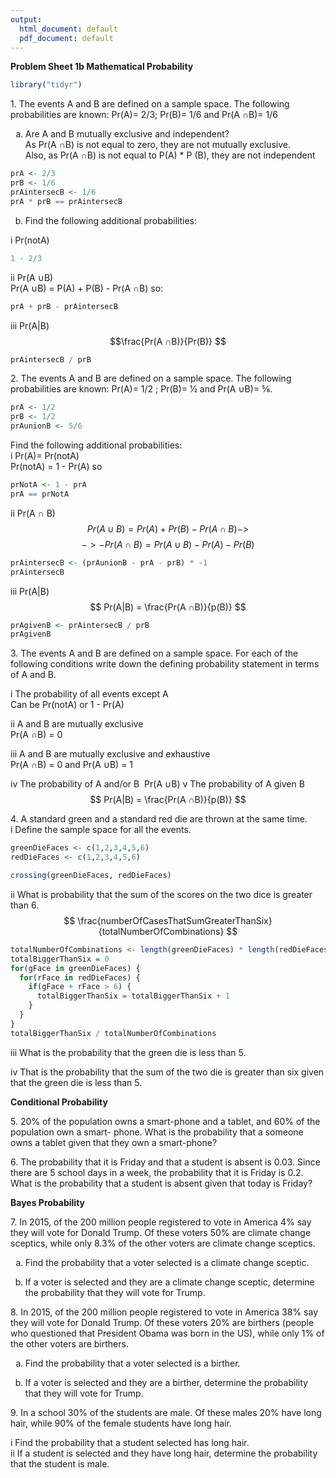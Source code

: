 ```yaml
---
output:
  html_document: default
  pdf_document: default
---
```

**Problem Sheet 1b
Mathematical Probability**
```r
library("tidyr")
```
1\. The events A and B are defined on a sample space. The following probabilities are known: Pr(A)=
2/3; Pr(B)= 1/6 and Pr(A ∩B)= 1/6

a) Are A and B mutually exclusive and independent?  
As Pr(A ∩B) is not equal to zero, they are not mutually exclusive.  
Also, as Pr(A ∩B) is not equal to P(A) * P (B), they are not independent
```r
prA <- 2/3
prB <- 1/6
prAintersecB <- 1/6
prA * prB == prAintersecB
```
b) Find the following additional probabilities:
  
i Pr(notA)  
```r
1 - 2/3
```

ii Pr(A ∪B)    
Pr(A ∪B) = P(A) + P(B) - Pr(A ∩B) so:
```r
prA + prB - prAintersecB
```


iii Pr(A\|B)  
$$\frac{Pr(A ∩B)}{Pr(B)} $$
```r
prAintersecB / prB
```
      
2\. The events A and B are defined on a sample space. The following probabilities are known: Pr(A)=
1/2 ; Pr(B)= 1⁄2 and Pr(A ∪B)= 5⁄6.
```r
prA <- 1/2
prB <- 1/2
prAunionB <- 5/6
```
Find the following additional probabilities:  
i Pr(A)= Pr(notA)  
Pr(notA) = 1 - Pr(A) so
```r
prNotA <- 1 - prA 
prA == prNotA
```

ii Pr(A ∩ B)  
$$Pr(A ∪B) = Pr(A) + Pr(B) - Pr(A ∩B) -> $$
$$ -> - Pr(A ∩B) = Pr(A ∪B) - Pr(A) - Pr(B) $$
```r
prAintersecB <- (prAunionB - prA - prB) * -1
prAintersecB
```
iii Pr(A\|B)
$$ Pr(A|B) =  \frac{Pr(A ∩B)}{p(B)} $$
```r
prAgivenB <- prAintersecB / prB
prAgivenB
```  
  
3\. The events A and B are defined on a sample space. For each of the following conditions write down the defining probability statement in terms of A and B.

i The probability of all events except A  
Can be Pr(notA) or 1 - Pr(A)  

ii A and B are mutually exclusive  
Pr(A ∩B) = 0  

iii A and B are mutually exclusive and exhaustive  
Pr(A ∩B) = 0 and Pr(A ∪B) = 1  

iv The probability of A and/or B\  
Pr(A ∪B)
v The probability of A given B  
$$ Pr(A|B) =  \frac{Pr(A ∩B)}{p(B)} $$  



4\. A standard green and a standard red die are thrown at the same time.  
i Define the sample space for all the events.  

```r
greenDieFaces <- c(1,2,3,4,5,6)
redDieFaces <- c(1,2,3,4,5,6)

crossing(greenDieFaces, redDieFaces)
```

ii What is probability that the sum of the scores on the two dice is greater than 6.  
$$ \frac{numberOfCasesThatSumGreaterThanSix}{totalNumberOfCombinations} $$
```r
totalNumberOfCombinations <- length(greenDieFaces) * length(redDieFaces)
totalBiggerThanSix = 0
for(gFace in greenDieFaces) {
  for(rFace in redDieFaces) {
    if(gFace + rFace > 6) {
      totalBiggerThanSix = totalBiggerThanSix + 1 
    }
  }
}
totalBiggerThanSix / totalNumberOfCombinations
```
iii What is the probability that the green die is less than 5.

iv That is the probability that the sum of the two die is greater than six given that the green die is
less than 5.

**Conditional Probability**

5\. 20% of the population owns a smart-phone and a tablet, and 60% of the population own a smart-
phone. What is the probability that a someone owns a tablet given that they own a smart-phone?

6\. The probability that it is Friday and that a student is absent is 0.03. Since there are 5 school days in
a week, the probability that it is Friday is 0.2. What is the probability that a student is absent given
that today is Friday?

**Bayes Probability**

7\. In 2015, of the 200 million people registered to vote in America 4% say they will vote for Donald
Trump. Of these voters 50% are climate change sceptics, while only 8.3% of the other voters are
climate change sceptics.

a) Find the probability that a voter selected is a climate change sceptic.

b) If a voter is selected and they are a climate change sceptic, determine the probability that they
will vote for Trump.

8\. In 2015, of the 200 million people registered to vote in America 38% say they will vote for Donald
Trump. Of these voters 20% are birthers (people who questioned that President Obama was born in
the US), while only 1% of the other voters are birthers.

a) Find the probability that a voter selected is a birther.

b) If a voter is selected and they are a birther, determine the probability that they will vote for
Trump.

9\. In a school 30% of the students are male. Of these males 20% have long hair, while 90% of the
female students have long hair.

i Find the probability that a student selected has long hair.\
ii If a student is selected and they have long hair, determine the probability that the student is male.
